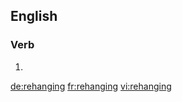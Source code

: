 ==English==

===Verb===
{{head|en}}

# {{present participle of|rehang|lang=en}}

[[de:rehanging]]
[[fr:rehanging]]
[[vi:rehanging]]